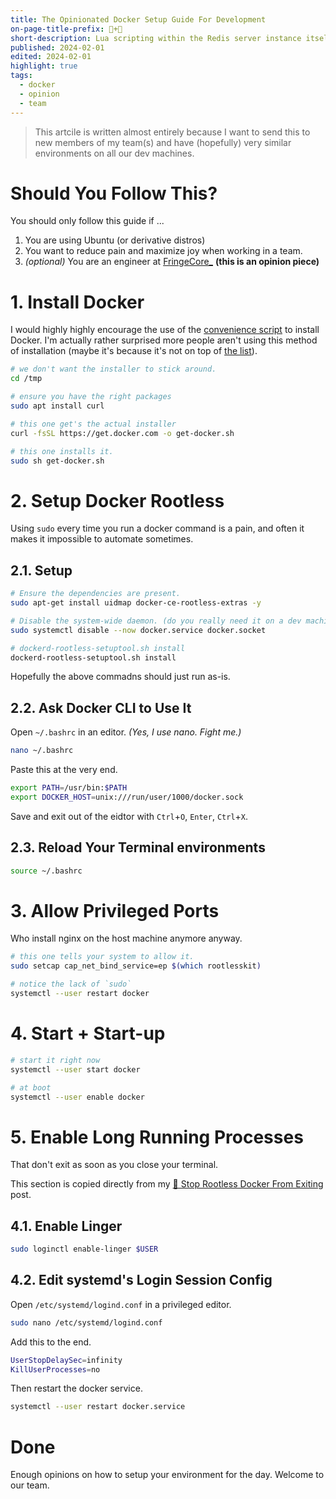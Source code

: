 ```yaml
---
title: The Opinionated Docker Setup Guide For Development
on-page-title-prefix: 🐋+🥸
short-description: Lua scripting within the Redis server instance itself is atomic, and very **very** cool.
published: 2024-02-01
edited: 2024-02-01
highlight: true
tags:
  - docker
  - opinion
  - team
---
```


> This artcile is written almost entirely because I want to send this to new members of my team(s) and have (hopefully) very similar environments on all our dev machines.

# Should You Follow This?

You should only follow this guide if ...

1. You are using Ubuntu (or derivative distros)
2. You want to reduce pain and maximize joy when working in a team.
3. _(optional)_ You are an engineer at [FringeCore_](https://fringecore.sh/) **(this is an opinion piece)**

# 1. Install Docker

I would highly highly encourage the use of the [convenience script](https://docs.docker.com/engine/install/ubuntu/#install-using-the-convenience-script) to install Docker. I'm actually rather surprised more people aren't using this method of installation (maybe it's because it's not on top of [the list](https://docs.docker.com/engine/install/ubuntu/#installation-methods)).

```bash
# we don't want the installer to stick around.
cd /tmp

# ensure you have the right packages
sudo apt install curl

# this one get's the actual installer
curl -fsSL https://get.docker.com -o get-docker.sh

# this one installs it.
sudo sh get-docker.sh
```

# 2. Setup Docker Rootless

Using `sudo` every time you run a docker command is a pain, and often it makes it impossible
to automate sometimes.

## 2.1. Setup

```bash
# Ensure the dependencies are present.
sudo apt-get install uidmap docker-ce-rootless-extras -y

# Disable the system-wide daemon. (do you really need it on a dev machine?)
sudo systemctl disable --now docker.service docker.socket

# dockerd-rootless-setuptool.sh install
dockerd-rootless-setuptool.sh install
```

Hopefully the above commadns should just run as-is.

## 2.2. Ask Docker CLI to Use It

Open `~/.bashrc` in an editor. _(Yes, I use nano. Fight me.)_

```bash
nano ~/.bashrc
```

Paste this at the very end.

```bash
export PATH=/usr/bin:$PATH
export DOCKER_HOST=unix:///run/user/1000/docker.sock
```

Save and exit out of the eidtor with `Ctrl`+`O`, `Enter`, `Ctrl`+`X`.

## 2.3. Reload Your Terminal environments

```bash
source ~/.bashrc
```

# 3. Allow Privileged Ports

Who install nginx on the host machine anymore anyway.

```bash
# this one tells your system to allow it.
sudo setcap cap_net_bind_service=ep $(which rootlesskit)

# notice the lack of `sudo`
systemctl --user restart docker 
```

# 4. Start + Start-up

```bash
# start it right now
systemctl --user start docker

# at boot
systemctl --user enable docker
```

# 5. Enable Long Running Processes

That don't exit as soon as you close your terminal.

This section is copied directly from my [🐋 Stop Rootless Docker From Exiting](/blog/005-keep-docker-rootless-alive) post.

## 4.1. Enable Linger

```bash
sudo loginctl enable-linger $USER
```

## 4.2. Edit systemd's Login Session Config

Open `/etc/systemd/logind.conf` in a privileged editor.

```bash
sudo nano /etc/systemd/logind.conf
```

Add this to the end.

```bash
UserStopDelaySec=infinity
KillUserProcesses=no
```

Then restart the docker service.

```bash
systemctl --user restart docker.service
```

# Done

Enough opinions on how to setup your environment for the day. Welcome to our team.
